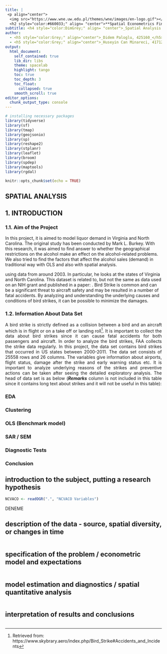 ```yaml
---
title: |
 <p align="center">
  <img src="https://www.wne.uw.edu.pl/themes/wne/images/en-logo.gif"></p>  
  <h2 style="color:#660033;" align= "center">**Spatial Econometrics Final Project**</h2>
subtitle: <h4 style="color:DimGrey;" align= "center">_Spatial Analysis of Liqor Sales in Virginia and North Carolina_</h4>
author: 
  - <h5 style="color:Grey;" align="center">_Didem Paloglu, 425160_</h5>
  - <h5 style="color:Grey;" align="center">_Huseyin Can Minareci, 417121_</h5>
output:
  html_document:
    self_contained: true
    lib_dir: libs
    theme: spacelab
    highlight: tango
    toc: true
    toc_depth: 3
    toc_float:
      collapsed: true
    smooth_scroll: true
editor_options: 
  chunk_output_type: console
---
```




```r
# installing necessary packages
library(tidyverse)
library(sf)
library(tmap)
library(geojsonio)
library(sp)
library(reshape2)
library(stplanr)
library(leaflet)
library(broom)
library(spdep)
library(maptools)
library(rgdal)

```

```r

knitr::opts_chunk$set(echo = TRUE)

```
## SPATIAL ANALYSIS

## 1. INTRODUCTION

### 1.1. Aim of the Project

<p style="text-align:justify;">In this project, it is aimed to model liquor demand in Virginia and North Carolina. The original study has been conducted by Mark L. Burkey. With this research, it was aimed to find answer to whether the geographical restrictions on the alcohol make an effect on the alcohol-related problems. We also tried to find the factors that affect the alcohol sales (demand) in traditional way with OLS and also with spatial analysis. 

using data from around 2003. In particular, he looks at the states of Virginia and North Carolina. This dataset is related to, but not the same as data used on an NIH grant and published in a paper: . Bird Strike is common and can be a significant threat to aircraft safety and may be resulted in a number of fatal accidents. By analyzing and understanding the underlying causes and conditions of bird strikes, it can be possible to minimize the damages.</p> 


### 1.2. Information About Data Set


<p style="text-align:justify;">A bird strike is strictly defined as a collision between a bird and an aircraft which is in flight or on a take off or landing roll^[Retrieved from: https://www.skybrary.aero/index.php/Bird_Strike#Accidents_and_Incidents]. It is important to collect the data about bird strikes since it can cause fatal accidents for both passengers and aircraft. In order to analyze the bird strikes, FAA collects the strike data regularly. In this project, the data set contains bird strikes that occurred in US states between 2000-2011. The data set consists of 25558 rows and 26 columns. The variables give information about airports, flight status, damage after the strike and early warning status etc. It is important to analyze underlying reasons of the strikes and preventive actions can be taken after seeing the detailed exploratory analysis. The head of data set 
is as below (_**Remarks**_ column is not included in this table since it contains long text about strikes and it will not be useful in this table):</p>
### EDA
### Clustering
### OLS (Benchmark model)
### SAR / SEM 
### Diagnostic Tests
### Conclusion



## introduction to the subject, putting a research hypothesis

```r

NCVACO <- readOGR(".", "NCVACO Variables")

```
DENEME

## description of the data - source, spatial diversity, or changes in time

```r

```

## specification of the problem / econometric model and expectations

```r

```

## model estimation and diagnostics / spatial quantitative analysis

```r

```

## interpretation of results and conclusions


```r

```

